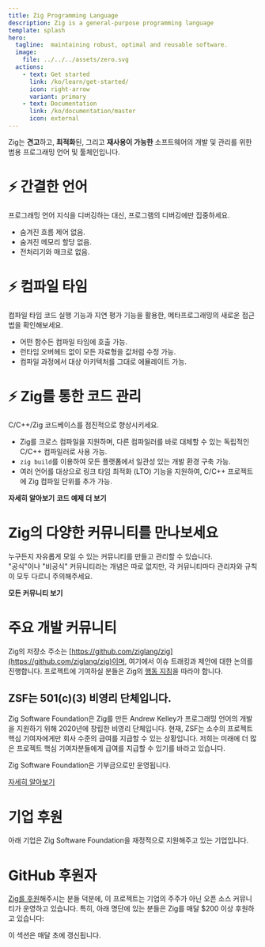 ```yaml
---
title: Zig Programming Language
description: Zig is a general-purpose programming language
template: splash
hero:
  tagline:  maintaining robust, optimal and reusable software.
  image:
    file: ../../../assets/zero.svg
  actions:
    - text: Get started
      link: /ko/learn/get-started/
      icon: right-arrow
      variant: primary
    - text: Documentation
      link: /ko/documentation/master
      icon: external
---
```



Zig는 **견고**하고, **최적화**된, 그리고 **재사용이 가능한** 소프트웨어의 개발 및 관리를 위한 범용 프로그래밍 언어 및 툴체인입니다.





# ⚡ 간결한 언어
프로그래밍 언어 지식을 디버깅하는 대신, 프로그램의 디버깅에만 집중하세요.

- 숨겨진 흐름 제어 없음.
- 숨겨진 메모리 할당 없음.
- 전처리기와 매크로 없음.

# ⚡ 컴파일 타임
컴파일 타임 코드 실행 기능과 지연 평가 기능을 활용한, 메타프로그래밍의 새로운 접근법을 확인해보세요.

- 어떤 함수든 컴파일 타임에 호출 가능.
- 런타임 오버헤드 없이 모든 자료형을 값처럼 수정 가능.
- 컴파일 과정에서 대상 아키텍처를 그대로 에뮬레이트 가능.

# ⚡ Zig를 통한 코드 관리
C/C++/Zig 코드베이스를 점진적으로 향상시키세요.

- Zig를 크로스 컴파일을 지원하며, 다른 컴파일러를 바로 대체할 수 있는 독립적인 C/C++ 컴파일러로 사용 가능.
- `zig build`를 이용하여 모든 플랫폼에서 일관성 있는 개발 환경 구축 가능.
- 여러 언어를 대상으로 링크 타임 최적화 (LTO) 기능을 지원하여, C/C++ 프로젝트에 Zig 컴파일 단위를 추가 가능.



<IndexUrl>
    <a href="learn/overview/" class="button" style="color:var(--sl-color-white);text-decoration:none;font-weight: 600;font-size: var(--sl-text-lg);">자세히 알아보기</a>
</IndexUrl>


<IndexUrl>
    <a href="learn/samples/" class="button" style="color:var(--sl-color-white);text-decoration:none;font-weight: 600;font-size: var(--sl-text-lg);">코드 예제 더 보기</a>
</IndexUrl>




















# Zig의 다양한 커뮤니티를 만나보세요
누구든지 자유롭게 모일 수 있는 커뮤니티를 만들고 관리할 수 있습니다.  
"공식"이나 "비공식" 커뮤니티라는 개념은 따로 없지만, 각 커뮤니티마다 관리자와 규칙이 모두 다르니 주의해주세요.


<IndexUrl>
	<a href="https://github.com/ziglang/zig/wiki/Community" class="button" style="color:var(--sl-color-white);text-decoration:none;font-weight: 600;font-size: var(--sl-text-lg);">모든 커뮤니티 보기</a>
</IndexUrl>







# 주요 개발 커뮤니티
Zig의 저장소 주소는 [https://github.com/ziglang/zig](https://github.com/ziglang/zig)이며, 여기에서 이슈 트래킹과 제안에 대한 논의를 진행합니다.
프로젝트에 기여하실 분들은 Zig의 [행동 지침](https://github.com/ziglang/zig/blob/master/.github/CODE_OF_CONDUCT.md)을 따라야 합니다.










## ZSF는 501(c)(3) 비영리 단체입니다.

Zig Software Foundation은 Zig를 만든 Andrew Kelley가 프로그래밍 언어의 개발을 지원하기 위해 2020년에 창립한 비영리 단체입니다. 현재, ZSF는 소수의 프로젝트 핵심 기여자에게만 회사 수준의 급여를 지급할 수 있는 상황입니다. 저희는 미래에 더 많은 프로젝트 핵심 기여자분들에게 급여를 지급할 수 있기를 바라고 있습니다.

Zig Software Foundation은 기부금으로만 운영됩니다.

<IndexUrl>
	<a href="zsf/" class="button" style="display:inline;">자세히 알아보기</a>
</IndexUrl>





# 기업 후원
아래 기업은 Zig Software Foundation을 재정적으로 지원해주고 있는 기업입니다.

<MonetarySponsorLogos/>

# GitHub 후원자
[Zig를 후원](zsf/)해주시는 분들 덕분에, 이 프로젝트는 기업의 주주가 아닌 오픈 소스 커뮤니티가 운영하고 있습니다. 특히, 아래 명단에 있는 분들은 Zig를 매달 $200 이상 후원하고 있습니다:

<GithubSponsors/>

이 섹션은 매달 초에 갱신됩니다.






